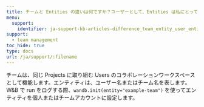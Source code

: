 ```yaml
---
title: チームと Entities の違いは何ですか？ユーザーとして、Entities は私にとって何を意味しますか？
menu:
  support:
    identifier: ja-support-kb-articles-difference_team_entity_user_entity_mean_me
support:
  - team management
toc_hide: true
type: docs
url: /ja/support/:filename
---
```

チームは、同じ Projects に取り組む Users のコラボレーションワークスペースとして機能します。エンティティは、ユーザー名またはチーム名を表します。W&B で run をログする際、`wandb.init(entity="example-team")` を使ってエンティティを個人またはチームアカウントに設定します。